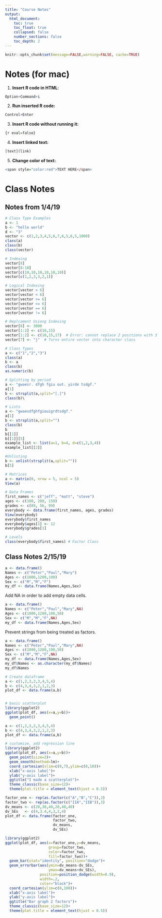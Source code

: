 ```yaml
---
title: "Course Notes"
output: 
  html_document:
    toc: true
    toc_float: true
    collapsed: false
    number_sections: false
    toc_depth: 2
---
```


```r
knitr::opts_chunk$set(message=FALSE,warning=FALSE, cache=TRUE)
```


# Notes (for mac)

1. **Insert R code in HTML**: 
```r
Option+Command+i  
```
2. **Run inserted R code:** 
```r
Control+Enter  
```
3. **Insert R code without running it:**
```r
{r eval=false}
```
4. **Insert linked text:** 
```r
[text](link)
```
5. **Change color of text:** 
```r
<span style="color:red">TEXT HERE</span>
```
  
  
# Class Notes

## Notes from 1/4/19
```r

# Class Type Examples
a <- 1
b <- "hello world"
d <- "3"
vector <- c(1,2,3,4,5,6,7,6,5,6,5,1000)
class(a)
class(b)
class(vector)

# Indexing
vector[8]
vector[8:10]
vector[c(10,10,10,10,10,10)]
vector[c(1,2,3,3,2,1)]

# Logical Indexing
vector[vector > 6]
vector[vector < 6]
vector[vector >= 6]
vector[vector <= 6]
vector[vector == 6]
vector[vector != 6]  

# Replcament Usiong Indexing
vector[8] <- 3000
vector[1:2] <- c(10,15)
vector[1:2] <- c(10,15,17)  # Error: cannot replace 2 positions with 3 items
vector[7] <- "j"  # Turns entire vector into character class

# Class Types
a <- c("1","2","3")
class(a)
b <- a
class(b)
as.numeric(b)

# Splitting by period
a <- "gwaesr. dfgh fgiu out. yirde tsdgf."
a[1]
b <- strsplit(a,split="[.]")
class(b)\

# Lists
a <- "gwaesdfghfgiouigrdtsdgf."
a[1]
b <- strsplit(a,split="")
class(b)
b
b[[1]]
b[[1]][5]
example_list <- list(a=1, b=4, d=c(1,2,3,4))
example_list[[2]]

#Unlisting
b <- unlist(strsplit(a,split=""))
b[5]

# Matrices
a <- matrix(0, nrow = 5, ncol = 5)
View(a)

# Data Frames
first_names <- c("jeff", "matt", "steve")
ages <- c(100, 200, 150)
grades <- c(89, 56, 99)
everybody <- data.frame(first_names, ages, grades)
View(everybody)
everybody$first_names
everybody$ages[1] <- 12
everybody$grades[1]

# Levels
class(everybody$first_names) # Factor Class
```

## Class Notes 2/15/19
```r
a <- data.frame()
Names <- c("Peter","Paul","Mary")
Ages <- c(1000,1200,100)
Sex <- c("M","M","F")
my_df <- data.frame(Names,Ages,Sex)
```

Add NA in order to add empty data cells.  
```r
a <- data.frame()
Names <- c("Peter","Paul","Mary",NA)
Ages <- c(1000,1200,100,50)
Sex <- c("M","M","F",NA)
my_df <- data.frame(Names,Ages,Sex)
```

Prevent strings from being treated as factors.  
```r
a <- data.frame()
Names <- c("Peter","Paul","Mary",NA)
Ages <- c(1000,1200,100,50)
Sex <- c("M","M","F",NA)
my_df <- data.frame(Names,Ages,Sex)
my_df$Names <- as.character(my_df$Names)
my_df$Names
```

```r
# Create dataframe
a <- c(1,2,3,2,3,4,5,4)
b <- c(4,3,4,3,2,1,2,3)
plot_df <- data.frame(a,b)


# basic scatterplot
library(ggplot2)
ggplot(plot_df, aes(x=a,y=b))+
  geom_point()
```

```r
a <- c(1,2,3,2,3,4,5,4)
b <- c(4,3,4,3,2,1,2,3)
plot_df <- data.frame(a,b)

# customize, add regression line
library(ggplot2)
ggplot(plot_df, aes(x=a,y=b))+
  geom_point(size=2)+
  geom_smooth(method=lm)+
  coord_cartesian(xlim=c(0,7),ylim=c(0,10))+
  xlab("x-axis label")+
  ylab("y-axis label")+
  ggtitle("I made a scatterplot")+
  theme_classic(base_size=12)+
  theme(plot.title = element_text(hjust = 0.5))
```

```r
factor_one <- rep(as.factor(c("A","B","C")),2)
factor_two <- rep(as.factor(c("IIA","IIB")),3)
dv_means <- c(20,30,40,20,40,40)
dv_SEs   <- c(4,3.4,4,3,2,4)
plot_df <- data.frame(factor_one,
                      factor_two,
                      dv_means,
                      dv_SEs)

library(ggplot2)
ggplot(plot_df, aes(x=factor_one,y=dv_means,
                    group=factor_two,
                    color=factor_two,
                    fill=factor_two))+
  geom_bar(stat="identity", position="dodge")+
  geom_errorbar(aes(ymin=dv_means-dv_SEs,
                    ymax=dv_means+dv_SEs),
                position=position_dodge(width=0.9),
                width=.2,
                color="black")+
  coord_cartesian(ylim=c(0,100))+
  xlab("x-axis label")+
  ylab("y-axis label")+
  ggtitle("Bar graph 2 factors")+
  theme_classic(base_size=12)+
  theme(plot.title = element_text(hjust = 0.5))
```
